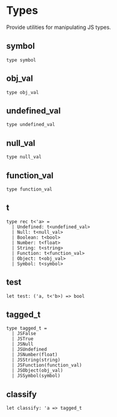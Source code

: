 # Types

<Intro>

Provide utilities for manipulating JS types.

</Intro>

## symbol

```res prelude
type symbol
```

## obj_val

```res prelude
type obj_val
```

## undefined_val

```res prelude
type undefined_val
```

## null_val

```res prelude
type null_val
```

## function_val

```res prelude
type function_val
```

## t

```res prelude
type rec t<'a> =
  | Undefined: t<undefined_val>
  | Null: t<null_val>
  | Boolean: t<bool>
  | Number: t<float>
  | String: t<string>
  | Function: t<function_val>
  | Object: t<obj_val>
  | Symbol: t<symbol>
```

## test

```res sig
let test: ('a, t<'b>) => bool
```

## tagged_t

```res prelude
type tagged_t =
  | JSFalse
  | JSTrue
  | JSNull
  | JSUndefined
  | JSNumber(float)
  | JSString(string)
  | JSFunction(function_val)
  | JSObject(obj_val)
  | JSSymbol(symbol)
```

## classify

```res sig
let classify: 'a => tagged_t
```
